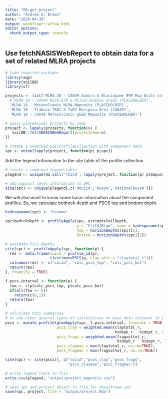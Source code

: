 ```yaml
---
title: "00-get_project"
author: "Andrew G. Brown"
date: "2020-04-30"
output: workflowr::wflow_html
editor_options:
  chunk_output_type: console
---
```


## Use fetchNASISWebReport to obtain data for a set of related MLRA projects

```r
# load required packages
library(aqp)
library(soilDB)
library(sf)

projects <- list('MLRA 18 - CA649 Auburn & Blasingame 999 Map Units on Volcanic Rocks',
  #'MLRA 18 - CA649 Rockland & Miscellaneous Areas (PLACEHOLDER)',
  'MLRA 18 - Metavolcanic MLRA Mapunits (PLACEHOLDER)',
  'MLRA 18 - Trabuco TAD2 & TaE2 Mariposa Area (CA649)',
  'MLRA 18 - CA649 Metavolcanic pESD Mapunits (PLACEHOLDER)')

# query placeholder projects by name
project <- lapply(projects, function(x) {
   soilDB::fetchNASISWebReport(projectname=x)
})

# create a combined SoilProfileCollection with component data
spc <- union(lapply(project, function(p) p$spc))
```

Add the legend information to the site table of the profile collection.

```r
# create a combined legend table
plegend <- unique(do.call('rbind', lapply(project, function(p) p$mapunit)))

# add mapunit level information to SPC
site(spc) <- unique(plegend[,c('dmuiid','musym','nationalmusym')])
```

We will also want to know some basic information about the component profiles. So, we calculate bedrock depth and PSCS top and bottom depth. 

```r
hzdesgnname(spc) <- "hzname"

spc$bedrckdepth <- profileApply(spc, estimateSoilDepth, 
                                p = "Cr|Cd|R|qm", name = hzdesgnname(spc),
                                top = horizonDepths(spc)[1], 
                                bottom = horizonDepths(spc)[2])

# estimate PSCS depths
site(spc) <- profileApply(spc, function(p) {
  res <- data.frame(coiid = profile_id(p), 
                    t(estimatePSCS(p, clay.attr = "claytotal_r")))
  colnames(res) <- c("coiid", "calc_pscs_top", "calc_pscs_bot")
  return(res)
}, frameify = TRUE)

f.pscs.interval <- function(p) {
  foo <- c(p$calc_pscs_top, p$calc_pscs_bot)
  if(all(foo == 0))
    return(c(0,1))
  return(foo)
}

# calculate PSCS summaries 
# or any other general types of calculations on base data relevant to project stratification
pscs <- mutate_profile(glomApply(spc, f.pscs.interval, truncate = TRUE),
                       pscs_clay = weighted.mean(claytotal_r, 
                                                 hzdepb_r - hzdept_r, na.rm=TRUE),
                       pscs_frags = weighted.mean(fragvoltot_r, 
                                                  hzdepb_r - hzdept_r, na.rm=TRUE),
                       pscs_claymax = max(claytotal_r, na.rm=TRUE),
                       pscs_fragmax = max(fragvoltot_r, na.rm=TRUE))

site(spc) <- site(pscs)[, c("coiid","pscs_clay","pscs_frags",
                            "pscs_claymax","pscs_fragmax")]
```

```r
# write legend table to file            
write.csv(plegend, "output/project_mapunits.csv")

# save spc and project object to file for downstream use
save(spc, project, file = "output/project.Rda")
```

